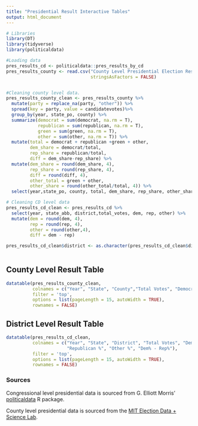 ```yaml
---
title: "Presidential Result Interactive Tables"
output: html_document
---
```


```r
# Libraries
library(DT)
library(tidyverse)
library(politicaldata)

#Loading data
pres_results_cd <- politicaldata::pres_results_by_cd
pres_results_county <- read.csv("County Level Presidential Election Results 2000-2016.csv",
                                stringsAsFactors = FALSE)


#Cleaning county level data.
pres_results_county_clean <- pres_results_county %>%
  mutate(party = replace_na(party, "other")) %>%
  spread(key = party, value = candidatevotes)%>%
  group_by(year, state_po, county) %>%
  summarize(democrat = sum(democrat, na.rm = T),
            republican = sum(republican, na.rm = T),
            green = sum(green, na.rm = T),
            other = sum(other, na.rm = T)) %>%
  mutate(total = democrat + republican +green + other,
         dem_share = democrat/total,
         rep_share = republican/total,
         diff = dem_share-rep_share) %>%
  mutate(dem_share = round(dem_share, 4),
         rep_share = round(rep_share, 4),
         diff = round(diff, 4),
         other_total = green + other,
         other_share = round(other_total/total, 4)) %>%
  select(year,state_po, county, total, dem_share, rep_share, other_share, diff)

# Cleaning CD level data
pres_results_cd_clean <- pres_results_cd %>%
  select(year, state_abb, district,total_votes, dem, rep, other) %>%
  mutate(dem = round(dem, 4),
         rep = round(rep, 4),
         other = round(other,4),
         diff = dem - rep)

pres_results_cd_clean$district <- as.character(pres_results_cd_clean$district)
  
```

## County Level Result Table

```r
datatable(pres_results_county_clean,
          colnames = c("Year", "State", "County","Total Votes", "Democratic %", "Republican %",          "Other %","Dem% - Rep%"),
          filter = 'top',
          options = list(pageLength = 15, autoWidth = TRUE),
          rownames = FALSE)
```

## District Level Result Table

```r
datatable(pres_results_cd_clean,
          colnames = c("Year", "State", "District", "Total Votes", "Democratic %", 
                       "Republican %", "Other %", "Dem% - Rep%"),
          filter = 'top',
          options = list(pageLength = 15, autoWidth = TRUE),
          rownames = FALSE)
```


### Sources

Congressional level presidential data is sourced from G. Elliott Morris' [politicaldata](https://cran.r-project.org/web/packages/politicaldata/index.html) R package.

County level presidential data is sourced from the [MIT Election Data + Science Lab](https://electionlab.mit.edu/data).